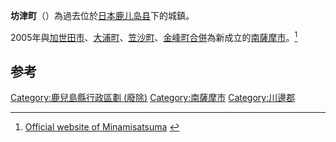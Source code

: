 {{日本町村 (廢除)
| 自治體名=坊津
| 町村=町
| 町村章=
| 日文原名=坊津町
| 平假名=ぼうのつちょう
| 羅馬字拼音=Bōnotsu-chō
| 廢除時間=2005年11月7日
| 廢除理由=新設合併
| 廢除時處置=[[加世田市|加世田市]]、[[大浦町|大浦町]]、'''坊津町'''、[[笠沙町|笠沙町]]、[[金峰町|金峰町]]→[[南薩摩市|南薩摩市]]
| 現在自治體=南薩摩市
| 都道府縣=鹿兒島縣
| 支廳=
| 郡=川邊郡
| 郡連結= 川邊郡 (鹿兒島縣)
| 編號=46343-4
| 面積=38.61
| 邊界未定=
| 人口=4,174
| 統計時間=2005年7月
| 自治體=[[枕崎市|枕崎市]]、[[加世田市|加世田市]]、[[大浦町|大浦町]]
| 樹=[[鐵冬青|鐵冬青]]
| 花=[[大吳風草|大吳風草]]
| 其他象徵物=
| 其他象徵=
| 郵遞區號=898-0211
| 所在地=川邊郡坊津町久志2422番地1号
| 電話號碼=
| 外部連結=
| 經度=
| 緯度=
| 地圖=
}}
'''坊津町'''（{{jpn|j=坊津町|hg=ぼうのつちょう|rm=Bōnotsu chō|f=y}}）為過去位於[[日本|日本]][[鹿儿岛县|鹿儿岛县]]下的城鎮。

2005年與[[加世田市|加世田市]]、[[大浦町|大浦町]]、[[笠沙町|笠沙町]]、[[金峰町|金峰町]][[市町村合併|合併]]為新成立的[[南薩摩市|南薩摩市]]。<ref>[http://www.city.minamisatsuma.lg.jp/ Official website of Minamisatsuma] {{Wayback|url=http://www.city.minamisatsuma.lg.jp/ |date=20141023213442 }} {{ja icon}}</ref>

==参考==
{{Reflist}}

{{鹿兒島縣}}
{{Authority control}}

[[Category:鹿兒島縣行政區劃_(廢除)|Category:鹿兒島縣行政區劃 (廢除)]]
[[Category:南薩摩市|Category:南薩摩市]]
[[Category:川邊郡|Category:川邊郡]]